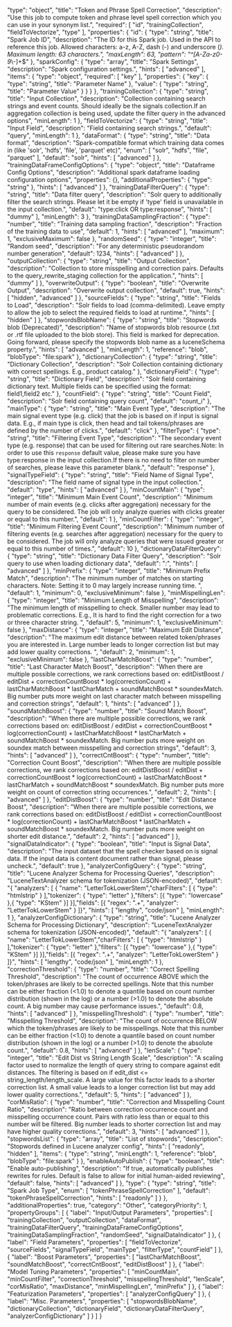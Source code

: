   "type": "object",
  "title": "Token and Phrase Spell Correction",
  "description": "Use this job to compute token and phrase level spell correction which you can use in your synonym list.",
  "required": [
    "id",
    "trainingCollection",
    "fieldToVectorize",
    "type"
  ],
  "properties": {
    "id": {
      "type": "string",
      "title": "Spark Job ID",
      "description": "The ID for this Spark job. Used in the API to reference this job. Allowed characters: a-z, A-Z, dash (-) and underscore (_). Maximum length: 63 characters.",
      "maxLength": 63,
      "pattern": "^[A-Za-z0-9_\\-]+$"
    },
    "sparkConfig": {
      "type": "array",
      "title": "Spark Settings",
      "description": "Spark configuration settings.",
      "hints": [
        "advanced"
      ],
      "items": {
        "type": "object",
        "required": [
          "key"
        ],
        "properties": {
          "key": {
            "type": "string",
            "title": "Parameter Name"
          },
          "value": {
            "type": "string",
            "title": "Parameter Value"
          }
        }
      }
    },
    "trainingCollection": {
      "type": "string",
      "title": "Input Collection",
      "description": "Collection containing search strings and event counts. Should ideally be the signals collection.If an aggregation collection is being used, update the filter query in the advanced options",
      "minLength": 1
    },
    "fieldToVectorize": {
      "type": "string",
      "title": "Input Field",
      "description": "Field containing search strings.",
      "default": "query",
      "minLength": 1
    },
    "dataFormat": {
      "type": "string",
      "title": "Data format",
      "description": "Spark-compatible format which training data comes in (like 'solr', 'hdfs', 'file', 'parquet' etc)",
      "enum": [
        "solr",
        "hdfs",
        "file",
        "parquet"
      ],
      "default": "solr",
      "hints": [
        "advanced"
      ]
    },
    "trainingDataFrameConfigOptions": {
      "type": "object",
      "title": "Dataframe Config Options",
      "description": "Additional spark dataframe loading configuration options",
      "properties": {},
      "additionalProperties": {
        "type": "string"
      },
      "hints": [
        "advanced"
      ]
    },
    "trainingDataFilterQuery": {
      "type": "string",
      "title": "Data filter query",
      "description": "Solr query to additionally filter the search strings. Please let it be empty if 'type' field is unavailable in the input collection.",
      "default": "type:click OR type:response",
      "hints": [
        "dummy"
      ],
      "minLength": 3
    },
    "trainingDataSamplingFraction": {
      "type": "number",
      "title": "Training data sampling fraction",
      "description": "Fraction of the training data to use",
      "default": 1,
      "hints": [
        "advanced"
      ],
      "maximum": 1,
      "exclusiveMaximum": false
    },
    "randomSeed": {
      "type": "integer",
      "title": "Random seed",
      "description": "For any deterministic pseudorandom number generation",
      "default": 1234,
      "hints": [
        "advanced"
      ]
    },
    "outputCollection": {
      "type": "string",
      "title": "Output Collection",
      "description": "Collection to store misspelling and correction pairs. Defaults to the query_rewrite_staging collection for the application.",
      "hints": [
        "dummy"
      ]
    },
    "overwriteOutput": {
      "type": "boolean",
      "title": "Overwrite Output",
      "description": "Overwrite output collection",
      "default": true,
      "hints": [
        "hidden",
        "advanced"
      ]
    },
    "sourceFields": {
      "type": "string",
      "title": "Fields to Load",
      "description": "Solr fields to load (comma-delimited). Leave empty to allow the job to select the required fields to load at runtime.",
      "hints": [
        "hidden"
      ]
    },
    "stopwordsBlobName": {
      "type": "string",
      "title": "Stopwords blob (Deprecated)",
      "description": "Name of stopwords blob resource (.txt or .rtf file uploaded to the blob store). This field is marked for deprecation. Going forward, please specify the stopwords blob name as a luceneSchema property.",
      "hints": [
        "advanced"
      ],
      "minLength": 1,
      "reference": "blob",
      "blobType": "file:spark"
    },
    "dictionaryCollection": {
      "type": "string",
      "title": "Dictionary Collection",
      "description": "Solr Collection containing dictionary with correct spellings. E.g., product catalog."
    },
    "dictionaryField": {
      "type": "string",
      "title": "Dictionary Field",
      "description": "Solr field containing dictionary text. Multiple fields can be specified using the format: field1,field2 etc."
    },
    "countField": {
      "type": "string",
      "title": "Count Field",
      "description": "Solr field containing query count",
      "default": "count_i"
    },
    "mainType": {
      "type": "string",
      "title": "Main Event Type",
      "description": "The main signal event type (e.g. click) that the job is based on if input is signal data. E.g., if main type is click, then head and tail tokens/phrases are defined by the number of clicks.",
      "default": "click"
    },
    "filterType": {
      "type": "string",
      "title": "Filtering Event Type",
      "description": "The secondary event type (e.g. response) that can be used for filtering out rare searches.Note: In order to use this `response` default value, please make sure you have type:response in the input collection.If there is no need to filter on number of searches, please leave this parameter blank.",
      "default": "response"
    },
    "signalTypeField": {
      "type": "string",
      "title": "Field Name of Signal Type",
      "description": "The field name of signal type in the input collection.",
      "default": "type",
      "hints": [
        "advanced"
      ]
    },
    "minCountMain": {
      "type": "integer",
      "title": "Minimum Main Event Count",
      "description": "Minimum number of main events (e.g. clicks after aggregation) necessary for the query to be considered. The job will only analyze queries with clicks greater or equal to this number.",
      "default": 1
    },
    "minCountFilter": {
      "type": "integer",
      "title": "Minimum Filtering Event Count",
      "description": "Minimum number of filtering events (e.g. searches after aggregation) necessary for the query to be considered. The job will only analyze queries that were issued greater or equal to this number of times.",
      "default": 10
    },
    "dictionaryDataFilterQuery": {
      "type": "string",
      "title": "Dictionary Data Filter Query",
      "description": "Solr query to use when loading dictionary data",
      "default": "*:*",
      "hints": [
        "advanced"
      ]
    },
    "minPrefix": {
      "type": "integer",
      "title": "Minimum Prefix Match",
      "description": "The minimum number of matches on starting characters. Note: Setting it to 0 may largely increase running time. ",
      "default": 1,
      "minimum": 0,
      "exclusiveMinimum": false
    },
    "minMispellingLen": {
      "type": "integer",
      "title": "Minimum Length of Misspelling",
      "description": "The minimum length of misspelling to check. Smaller number may lead to problematic corrections. E.g., It is hard to find the right correction for a two or three character string. ",
      "default": 5,
      "minimum": 1,
      "exclusiveMinimum": false
    },
    "maxDistance": {
      "type": "integer",
      "title": "Maximum Edit Distance",
      "description": "The maximum edit distance between related token/phrases you are interested in. Large number leads to longer correction list but may add lower quality corrections. ",
      "default": 2,
      "minimum": 1,
      "exclusiveMinimum": false
    },
    "lastCharMatchBoost": {
      "type": "number",
      "title": "Last Character Match Boost",
      "description": "When there are multiple possible corrections, we rank corrections based on: editDistBoost / editDist + correctionCountBoost * log(correctionCount) + lastCharMatchBoost * lastCharMatch + soundMatchBoost * soundexMatch. Big number puts more weight on last character match between misspelling and correction strings",
      "default": 1,
      "hints": [
        "advanced"
      ]
    },
    "soundMatchBoost": {
      "type": "number",
      "title": "Sound Match Boost",
      "description": "When there are multiple possible corrections, we rank corrections based on: editDistBoost / editDist + correctionCountBoost * log(correctionCount) + lastCharMatchBoost * lastCharMatch + soundMatchBoost * soundexMatch. Big number puts more weight on soundex match between misspelling and correction strings",
      "default": 3,
      "hints": [
        "advanced"
      ]
    },
    "correctCntBoost": {
      "type": "number",
      "title": "Correction Count Boost",
      "description": "When there are multiple possible corrections, we rank corrections based on: editDistBoost / editDist + correctionCountBoost * log(correctionCount) + lastCharMatchBoost * lastCharMatch + soundMatchBoost * soundexMatch. Big number puts more weight on count of correction string occurrences.",
      "default": 2,
      "hints": [
        "advanced"
      ]
    },
    "editDistBoost": {
      "type": "number",
      "title": "Edit Distance Boost",
      "description": "When there are multiple possible corrections, we rank corrections based on: editDistBoost / editDist + correctionCountBoost * log(correctionCount) + lastCharMatchBoost * lastCharMatch + soundMatchBoost * soundexMatch. Big number puts more weight on shorter edit distance.",
      "default": 2,
      "hints": [
        "advanced"
      ]
    },
    "signalDataIndicator": {
      "type": "boolean",
      "title": "Input is Signal Data",
      "description": "The input dataset that the spell checker based on is signal data. If the input data is content document rather than signal, please uncheck.",
      "default": true
    },
    "analyzerConfigQuery": {
      "type": "string",
      "title": "Lucene Analyzer Schema for Processing Queries",
      "description": "LuceneTextAnalyzer schema for tokenization (JSON-encoded)",
      "default": "{ \"analyzers\": [ { \"name\": \"LetterTokLowerStem\",\"charFilters\": [ { \"type\": \"htmlstrip\" } ],\"tokenizer\": { \"type\": \"letter\" },\"filters\": [{ \"type\": \"lowercase\" },{ \"type\": \"KStem\" }] }],\"fields\": [{ \"regex\": \".+\", \"analyzer\": \"LetterTokLowerStem\" } ]}",
      "hints": [
        "lengthy",
        "code/json"
      ],
      "minLength": 1
    },
    "analyzerConfigDictionary": {
      "type": "string",
      "title": "Lucene Analyzer Schema for Processing Dictionary",
      "description": "LuceneTextAnalyzer schema for tokenization (JSON-encoded)",
      "default": "{ \"analyzers\": [ { \"name\": \"LetterTokLowerStem\",\"charFilters\": [ { \"type\": \"htmlstrip\" } ],\"tokenizer\": { \"type\": \"letter\" },\"filters\": [{ \"type\": \"lowercase\" },{ \"type\": \"KStem\" }] }],\"fields\": [{ \"regex\": \".+\", \"analyzer\": \"LetterTokLowerStem\" } ]}",
      "hints": [
        "lengthy",
        "code/json"
      ],
      "minLength": 1
    },
    "correctionThreshold": {
      "type": "number",
      "title": "Correct Spelling Threshold",
      "description": "The count of occurrence ABOVE which the token/phrases are likely to be corrected spellings. Note that this number can be either fraction (<1.0) to denote a quantile based on count number distribution (shown in the log) or a number (>1.0) to denote the absolute count. A big number may cause performance issues.",
      "default": 0.8,
      "hints": [
        "advanced"
      ]
    },
    "misspellingThreshold": {
      "type": "number",
      "title": "Misspelling Threshold",
      "description": "The count of occurrence BELOW which the token/phrases are likely to be misspellings. Note that this number can be either fraction (<1.0) to denote a quantile based on count number distribution (shown in the log) or a number (>1.0) to denote the absolute count.",
      "default": 0.8,
      "hints": [
        "advanced"
      ]
    },
    "lenScale": {
      "type": "integer",
      "title": "Edit Dist vs String Length Scale",
      "description": "A scaling factor used to normalize the length of query string to compare against edit distances. The filtering is based on if edit_dist <= string_length/length_scale. A large value for this factor leads to a shorter correction list. A small value leads to a longer correction list but may add lower quality corrections.",
      "default": 5,
      "hints": [
        "advanced"
      ]
    },
    "corMisRatio": {
      "type": "number",
      "title": "Correction and Misspelling Count Ratio",
      "description": "Ratio between correction occurrence count and misspelling occurrence count. Pairs with ratio less than or equal to this number will be filtered. Big number leads to shorter correction list and may have higher quality corrections.",
      "default": 3,
      "hints": [
        "advanced"
      ]
    },
    "stopwordsList": {
      "type": "array",
      "title": "List of stopwords",
      "description": "Stopwords defined in Lucene analyzer config",
      "hints": [
        "readonly",
        "hidden"
      ],
      "items": {
        "type": "string",
        "minLength": 1,
        "reference": "blob",
        "blobType": "file:spark"
      }
    },
    "enableAutoPublish": {
      "type": "boolean",
      "title": "Enable auto-publishing",
      "description": "If true, automatically publishes rewrites for rules. Default is false to allow for initial human-aided reviewing",
      "default": false,
      "hints": [
        "advanced"
      ]
    },
    "type": {
      "type": "string",
      "title": "Spark Job Type",
      "enum": [
        "tokenPhraseSpellCorrection"
      ],
      "default": "tokenPhraseSpellCorrection",
      "hints": [
        "readonly"
      ]
    }
  },
  "additionalProperties": true,
  "category": "Other",
  "categoryPriority": 1,
  "propertyGroups": [
    {
      "label": "Input/Output Parameters",
      "properties": [
        "trainingCollection",
        "outputCollection",
        "dataFormat",
        "trainingDataFilterQuery",
        "trainingDataFrameConfigOptions",
        "trainingDataSamplingFraction",
        "randomSeed",
        "signalDataIndicator"
      ]
    },
    {
      "label": "Field Parameters",
      "properties": [
        "fieldToVectorize",
        "sourceFields",
        "signalTypeField",
        "mainType",
        "filterType",
        "countField"
      ]
    },
    {
      "label": "Boost Parameters",
      "properties": [
        "lastCharMatchBoost",
        "soundMatchBoost",
        "correctCntBoost",
        "editDistBoost"
      ]
    },
    {
      "label": "Model Tuning Parameters",
      "properties": [
        "minCountMain",
        "minCountFilter",
        "correctionThreshold",
        "misspellingThreshold",
        "lenScale",
        "corMisRatio",
        "maxDistance",
        "minMispellingLen",
        "minPrefix"
      ]
    },
    {
      "label": "Featurization Parameters",
      "properties": [
        "analyzerConfigQuery"
      ]
    },
    {
      "label": "Misc. Parameters",
      "properties": [
        "stopwordsBlobName",
        "dictionaryCollection",
        "dictionaryField",
        "dictionaryDataFilterQuery",
        "analyzerConfigDictionary"
      ]
    }
  ]
}
